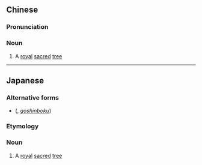 ==Chinese==
{{zh-forms|type=12}}

===Pronunciation===
{{zh-pron
|m=yùshénmù
|cat=n
}}

===Noun===
{{zh-noun}}

# A [[royal]] [[sacred]] [[tree]]

----

==Japanese==
{{ja-kanjitab|ご|しん|ぼく|yomi=on}}

===Alternative forms===
* {{l|ja|ご神木}} ({{l|ja|ごしんぼく}}, ''[[goshinboku]]'')

===Etymology===
{{prefix|御|神木|t1=honorific prefix|t2=sacred tree|lang=ja}}

===Noun===
{{ja-noun|ごしんぼく}}

# A [[royal]] [[sacred]] [[tree]]